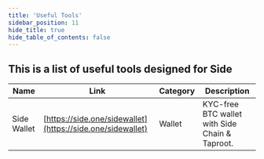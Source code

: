 ```yaml
---
title: 'Useful Tools'
sidebar_position: 11
hide_title: true
hide_table_of_contents: false
---
```



<PageTitle iconUrl="img/side-icon.svg" title="Side Useful Tools" />

## This is a list of useful tools designed for Side

| Name | Link | Category | Description |
|------|------|----------|-------------|
| Side Wallet | [https://side.one/sidewallet](https://side.one/sidewallet) | Wallet | KYC-free BTC wallet with Side Chain & Taproot. |
